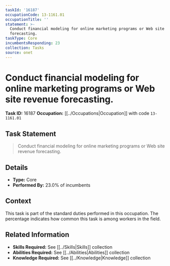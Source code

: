 ```yaml
---
taskId: '16187'
occupationCode: 13-1161.01
occupationTitle: ''
statement: >-
  Conduct financial modeling for online marketing programs or Web site revenue
  forecasting.
taskType: Core
incumbentsResponding: 23
collection: Tasks
source: onet
---
```

# Conduct financial modeling for online marketing programs or Web site revenue forecasting.

**Task ID:** 16187
**Occupation:** [[../Occupations|Occupation]] with code `13-1161.01`

## Task Statement

> Conduct financial modeling for online marketing programs or Web site revenue forecasting.

## Details

- **Type:** Core
- **Performed By:** 23.0% of incumbents

## Context

This task is part of the standard duties performed in this occupation. The percentage indicates how common this task is among workers in the field.

## Related Information

- **Skills Required:** See [[../Skills|Skills]] collection
- **Abilities Required:** See [[../Abilities|Abilities]] collection
- **Knowledge Required:** See [[../Knowledge|Knowledge]] collection
